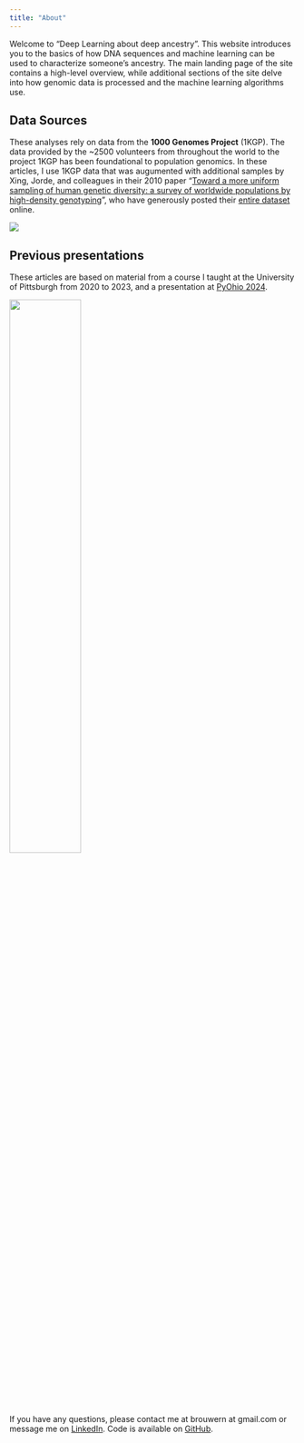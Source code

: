 ```yaml
---
title: "About"
---
```


Welcome to "Deep Learning about deep ancestry".  This website introduces you to the basics of how DNA sequences and machine learning can be used to characterize someone's ancestry.  The main landing page of the site contains a high-level overview, while additional sections of the site delve into how genomic data is processed and the machine learning algorithms use.

## Data Sources

These analyses rely on data from the **1000 Genomes Project** (1KGP).  The data provided by the ~2500 volunteers from throughout the world to the project 1KGP has been foundational to population genomics.  In these articles, I use 1KGP data that was augumented with additional samples by Xing, Jorde, and colleagues in their 2010 paper "[Toward a more uniform sampling of human genetic diversity: a survey of worldwide populations by high-density genotyping](https://www.sciencedirect.com/science/article/pii/S0888754310001552)", who have generously posted their [entire dataset](https://jorde.genetics.utah.edu/published-data/) online.

![](1000genomes.jpg)

## Previous presentations

These articles are based on material from a course I taught at the University of Pittsburgh from 2020 to 2023, and a presentation at [PyOhio 2024](https://www.pyohio.org/2024/program/talks/23-python-and-me-using-machine-learning-in-python-to-analyze/).

![](pyohiologo.png){width=50%}

If you have any questions, please contact me at brouwern at gmail.com or message me on [LinkedIn](https://www.linkedin.com/in/nathan-brouwer-phd-97100980/).  Code is available on [GitHub](https://github.com/brouwern/DL_about_deep_ancestry).


